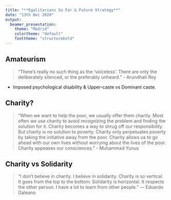 ---
title: "**Egalitarians So Far & Future Strategy**"
date: "13th Dec 2020"
output:
  beamer_presentation:
    theme: "Madrid"
    colortheme: "default"
    fonttheme: "structurebold"
---

## Amateurism

> “There's really no such thing as the 'voiceless'. There are only the deliberately silenced, or the preferably unheard.” - Arundhati Roy

* Imposed psychological disability & Upper-caste vs Dominant caste.

## Charity?

> “When we want to help the poor, we usually offer them charity. Most often we use charity to avoid recognizing the problem and finding the solution for it. Charity becomes a way to shrug off our responsibility. But charity is no solution to poverty. Charity only perpetuates poverty by taking the initiative away from the poor. Charity allows us to go ahead with our own lives without worrying about the lives of the poor. Charity appeases our consciences.” - Muhammad Yunus

## Charity vs Solidarity

> “I don't believe in charity. I believe in solidarity. Charity is so vertical. It goes from the top to the bottom. Solidarity is horizontal. It respects the other person. I have a lot to learn from other people.” ― Eduardo Galeano

